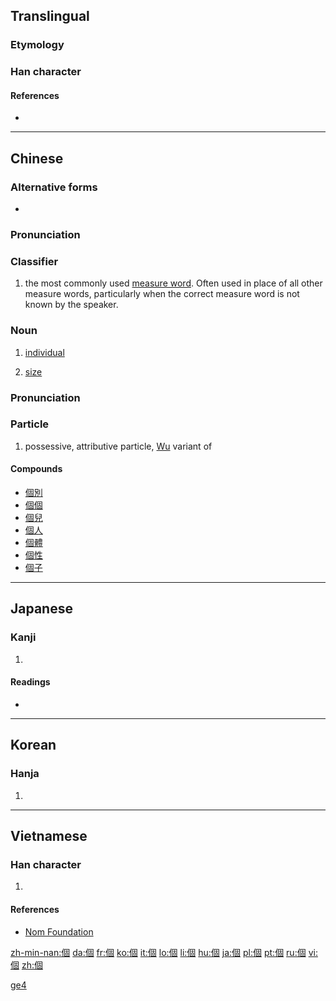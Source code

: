 {{also|个}}
==Translingual==
{{stroke order|type=animate}}
{{zh-hanzi-box|[[个]]|個}} 

===Etymology===
{{Han compound|亻|固|c1=s|c2=p|ls=psc}}

===Han character===
{{Han char|rn=9|rad=人|as=08|sn=10|four=2620<sub>0</sub>|canj=人田十口 (OWJR)|ids=⿰[[亻]][[固]]}}

====References====
* {{Han ref|kx=0107.170|dkj=00758|dj=0228.020|hdz=10178.030|uh=500B|ud=20491|bh=ADD3|bd=44499}}

----

==Chinese==
{{zh-hanzi-box|[[个]]|[[個]]／[[箇]]}}

===Alternative forms===
* {{zh-l|箇}}

===Pronunciation===
{{zh-pron
|m=gè,ge
|c=go3
|h=poj=[[kè]], [[kài]]
|mn=kò
|w=3ku
|ma=zh-gè.ogg
|cat=cl
}}

===Classifier===
{{zh-cls}}

# the most commonly used [[measure word]]. Often used in place of all other measure words, particularly when the correct measure word is not known by the speaker.
#: {{zh-usex|我 有 一 個 問題。|I have a question.|link=yes}}

===Noun===
{{zh-noun}}

# [[individual]]
#: {{zh-usex|個{gè}人|an individual|link=yes}}
#: {{zh-usex|個{gè}別|individual, respective|link=yes}}
#: {{zh-usex|個{gè}體|individuality|link=yes}}
# [[size]]
#: {{zh-usex|個{gè}兒{r}|size|link=yes}}
#: {{zh-usex|個{gè}子{zi}|height, stature|link=yes}}


===Pronunciation===
{{zh-pron
|w=3ku
|cat=part
}}

===Particle===
{{zh-particle}}

# {{cx|Wu|lang=zh}} possessive, attributive particle, [[Wu]] variant of {{zh-l|的||de}}

====Compounds====
*[[個別]]
*[[個個]]
*[[個兒]]
*[[個人]]
*[[個體]]
*[[個性]]
*[[個子]]

[[Category:Beginning Mandarin|ge4]]

----

==Japanese==

===Kanji===
{{ja-kanji|grade=5|rs=人08}}

# {{defn|lang=ja|sort=人08}}

====Readings====
* {{ja-readings|on=[[こ]] (ko), [[か]] (ka)|kun=[[こ]] (ko)}}

----

==Korean==

===Hanja===
{{ko-hanja|hangeul=개|rv=|mr=kae}}

# {{defn|lang=ko|sort=人08}}

----

==Vietnamese==

===Han character===
{{vi-hantu|[[cá]], [[cái]]|rs=人08}}

# {{defn|lang=vi|sort=人08}}

====References====
*[http://nomfoundation.org/common/nom_details.php?codepoint=500b Nom Foundation]

[[zh-min-nan:個]]
[[da:個]]
[[fr:個]]
[[ko:個]]
[[it:個]]
[[lo:個]]
[[li:個]]
[[hu:個]]
[[ja:個]]
[[pl:個]]
[[pt:個]]
[[ru:個]]
[[vi:個]]
[[zh:個]]